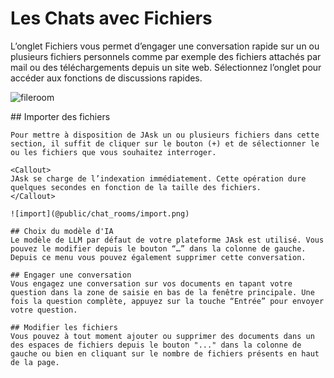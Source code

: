 

# Les Chats avec Fichiers

L’onglet Fichiers vous permet d’engager une conversation rapide sur un ou plusieurs fichiers personnels comme par exemple des fichiers attachés par mail ou des téléchargements depuis un site web.
Sélectionnez l’onglet pour accéder aux fonctions de discussions rapides.

![fileroom](@public/chat_rooms/filesroom.gif)

<Steps>
    ## Importer des fichiers

    Pour mettre à disposition de JAsk un ou plusieurs fichiers dans cette section, il suffit de cliquer sur le bouton (+) et de sélectionner le ou les fichiers que vous souhaitez interroger.

    <Callout>
    JAsk se charge de l’indexation immédiatement. Cette opération dure quelques secondes en fonction de la taille des fichiers.
    </Callout>

    ![import](@public/chat_rooms/import.png)

    ## Choix du modèle d'IA
    Le modèle de LLM par défaut de votre plateforme JAsk est utilisé. Vous pouvez le modifier depuis le bouton “…” dans la colonne de gauche. 
    Depuis ce menu vous pouvez également supprimer cette conversation.

    ## Engager une conversation
    Vous engagez une conversation sur vos documents en tapant votre question dans la zone de saisie en bas de la fenêtre principale. Une fois la question complète, appuyez sur la touche “Entrée” pour envoyer votre question.

    ## Modifier les fichiers
    Vous pouvez à tout moment ajouter ou supprimer des documents dans un des espaces de fichiers depuis le bouton "..." dans la colonne de gauche ou bien en cliquant sur le nombre de fichiers présents en haut de la page.
</Steps>



